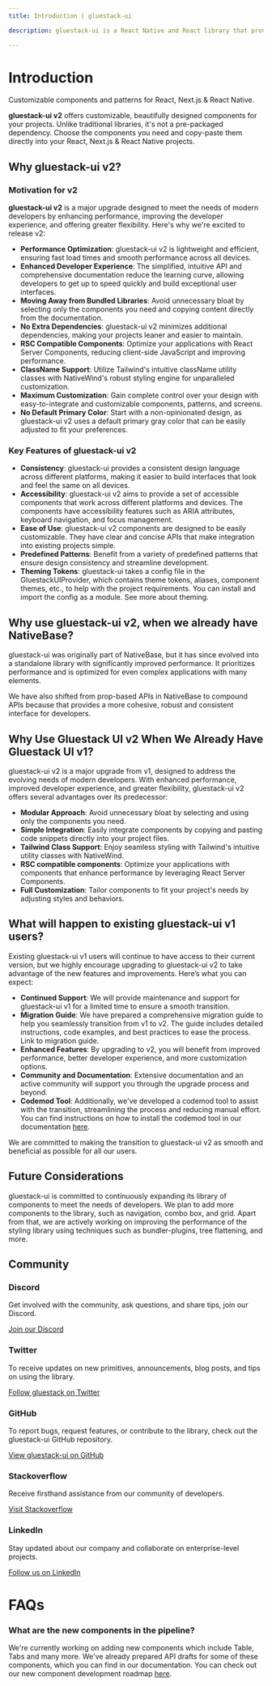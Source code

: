 ```yaml
---
title: Introduction | gluestack-ui

description: gluestack-ui is a React Native and React library that provides universal, styled, and accessible components.

---
```



<Meta title="with-nativewind/Home/Overview/Introduction" />

# Introduction

Customizable components and patterns for React, Next.js & React Native.

**gluestack-ui v2** offers customizable, beautifully designed components for your projects. Unlike traditional libraries, it's not a pre-packaged dependency. Choose the components you need and copy-paste them directly into your React, Next.js & React Native projects. 

## Why gluestack-ui v2?

### Motivation for v2

**gluestack-ui v2** is a major upgrade designed to meet the needs of modern developers by enhancing performance, improving the developer experience, and offering greater flexibility. Here's why we're excited to release v2:

- **Performance Optimization**: gluestack-ui v2 is lightweight and efficient, ensuring fast load times and smooth performance across all devices.
- **Enhanced Developer Experience**: The simplified, intuitive API and comprehensive documentation reduce the learning curve, allowing developers to get up to speed quickly and build exceptional user interfaces.
- **Moving Away from Bundled Libraries**: Avoid unnecessary bloat by selecting only the components you need and copying content directly from the documentation.
- **No Extra Dependencies**: gluestack-ui v2 minimizes additional dependencies, making your projects leaner and easier to maintain.
- **RSC Compatible Components**: Optimize your applications with React Server Components, reducing client-side JavaScript and improving performance.
- **ClassName Support**: Utilize Tailwind's intuitive className utility classes with NativeWind's robust styling engine for unparalleled customization.
- **Maximum Customization**: Gain complete control over your design with easy-to-integrate and customizable components, patterns, and screens.
- **No Default Primary Color**: Start with a non-opinionated design, as gluestack-ui v2 uses a default primary gray color that can be easily adjusted to fit your preferences.

### Key Features of gluestack-ui v2

- **Consistency**: gluestack-ui provides a consistent design language across different platforms, making it easier to build interfaces that look and feel the same on all devices.
- **Accessibility**: gluestack-ui v2 aims to provide a set of accessible components that work across different platforms and devices. The components have accessibility features such as ARIA attributes, keyboard navigation, and focus management.
- **Ease of Use**: gluestack-ui v2 components are designed to be easily customizable. They have clear and concise APIs that make integration into existing projects simple.
- **Predefined Patterns**: Benefit from a variety of predefined patterns that ensure design consistency and streamline development.
- **Theming Tokens**: gluestack-ui takes a config file in the GluestackUIProvider, which contains theme tokens, aliases, component themes, etc., to help with the project requirements. You can install and import the config as a module. See more about theming.

## Why use gluestack-ui v2, when we already have NativeBase?

gluestack-ui was originally part of NativeBase, but it has since evolved into a standalone library with significantly improved performance. It prioritizes performance and is optimized for even complex applications with many elements.

We have also shifted from prop-based APIs in NativeBase to compound APIs because that provides a more cohesive, robust and consistent interface for developers.

## Why Use Gluestack UI v2 When We Already Have Gluestack UI v1?

gluestack-ui v2 is a major upgrade from v1, designed to address the evolving needs of modern developers. With enhanced performance, improved developer experience, and greater flexibility, gluestack-ui v2 offers several advantages over its predecessor:

- **Modular Approach**: Avoid unnecessary bloat by selecting and using only the components you need.
- **Simple Integration**: Easily integrate components by copying and pasting code snippets directly into your project files.
- **Tailwind Class Support**: Enjoy seamless styling with Tailwind's intuitive utility classes with NativeWind.
- **RSC compatible components**: Optimize your applications with components that enhance performance by leveraging React Server Components.
- **Full Customization**: Tailor components to fit your project's needs by adjusting styles and behaviors.

## What will happen to existing gluestack-ui v1 users?

Existing gluestack-ui v1 users will continue to have access to their current version, but we highly encourage upgrading to gluestack-ui v2 to take advantage of the new features and improvements. Here’s what you can expect:

- **Continued Support**: We will provide maintenance and support for gluestack-ui v1 for a limited time to ensure a smooth transition.
- **Migration Guide**: We have prepared a comprehensive migration guide to help you seamlessly transition from v1 to v2. The guide includes detailed instructions, code examples, and best practices to ease the process. Link to migration guide.
- **Enhanced Features**: By upgrading to v2, you will benefit from improved performance, better developer experience, and more customization options.
- **Community and Documentation**: Extensive documentation and an active community will support you through the upgrade process and beyond.
- **Codemod Tool**: Additionally, we've developed a codemod tool to assist with the transition, streamlining the process and reducing manual effort. You can find instructions on how to install the codemod tool in our documentation [here](/ui/docs/home/upgrade-to-v2/code-mod).

We are committed to making the transition to gluestack-ui v2 as smooth and beneficial as possible for all our users.

## Future Considerations

gluestack-ui is committed to continuously expanding its library of components to meet the needs of developers. We plan to add more components to the library, such as navigation, combo box, and grid. Apart from that, we are actively working on improving the performance of the styling library using techniques such as bundler-plugins, tree flattening, and more.

## Community

### Discord

Get involved with the community, ask questions, and share tips, join our Discord.

[Join our Discord](https://discord.gg/95qQ84nf6f)

### Twitter

To receive updates on new primitives, announcements, blog posts, and tips on using the library.

[Follow gluestack on Twitter](https://twitter.com/gluestack)

### GitHub

To report bugs, request features, or contribute to the library, check out the gluestack-ui GitHub repository.

[View gluestack-ui on GitHub](https://github.com/gluestack/gluestack-ui)

### Stackoverflow

Receive firsthand assistance from our community of developers.

[Visit Stackoverflow](https://stackoverflow.com/questions/tagged/gluestack)

### LinkedIn

Stay updated about our company and collaborate on enterprise-level projects.

[Follow us on LinkedIn](https://www.linkedin.com/company/gluestackio/)

# FAQs

### What are the new components in the pipeline?

We're currently working on adding new components which include Table, Tabs and many more. We've already prepared API drafts for some of these components, which you can find in our documentation. You can check out our new component development roadmap [here](/ui/docs/home/more/roadmap).